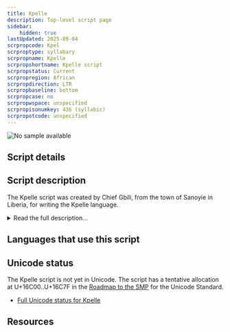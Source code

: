 ```yaml
---
title: Kpelle
description: Top-level script page
sidebar:
    hidden: true
lastUpdated: 2025-09-04
scrpropcode: Kpel
scrproptype: syllabary
scrpropname: Kpelle
scrpropshortname: Kpelle script
scrpropstatus: Current
scrpropregion: African
scrpropdirection: LTR
scrpropbaseline: bottom
scrpropcase: no
scrpropwspace: unspecified
scrpropisonumkey: 436 (syllabic)
scrpropotcode: unspecified
---
```



![No sample available](../images/nosample.png)



## Script details

<ScriptDetails />

## Script description

The Kpelle script was created by Chief Gbili, from the town of Sanoyie in Liberia, for writing the Kpelle language.

<details>
<summary>Read the full description...</summary>It was used in the 1930s and early 1940s around Gbili’s local area for sending messages, keeping tax and store records, and recording legal debts, but by the late 1940s had been replaced by the Latin script.

Kpelle writing uses 88 symbols, each representing a pair of syllables dubbed ‘mutational pairs’ by the linguist David Dalby. These pairs are related by the phonological similarity of their initial consonants or consonant clusters. For example, the syllables _kpi_ and _gbi_ are identical except in voicing, and are represented by a single symbol. Some pairs are written with two symbols, for example, _ti_ and _di_, but either symbol can be used for either sound.

The script is written from left to right, without the use of punctuation. Numbers from 1-10 can be written, but there is no symbol for writing the number zero.
</details>

## Languages that use this script

<WsList script='Kpel' wsMax='5' />

## Unicode status

The Kpelle script is not yet in Unicode. The script has a tentative allocation at U+16C00..U+16C7F in the [Roadmap to the SMP](http://www.unicode.org/roadmaps/smp/) for the Unicode Standard.

- [Full Unicode status for Kpelle](/scrlang/unicode/kpel-unicode)



## Resources

<ScriptResources detailSummary='seemore' />

